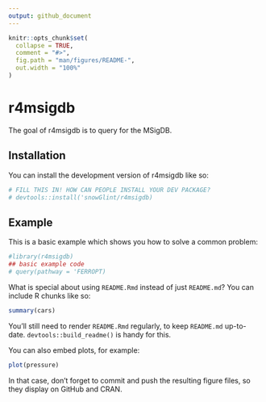 ```yaml
---
output: github_document
---
```


<!-- README.md is generated from README.Rmd. Please edit that file -->

```r
knitr::opts_chunk$set(
  collapse = TRUE,
  comment = "#>",
  fig.path = "man/figures/README-",
  out.width = "100%"
)
```

# r4msigdb

<!-- badges: start -->
<!-- badges: end -->

The goal of r4msigdb is to query for the MSigDB.

## Installation

You can install the development version of r4msigdb like so:

``` r
# FILL THIS IN! HOW CAN PEOPLE INSTALL YOUR DEV PACKAGE?
# devtools::install('snowGlint/r4msigdb)
```

## Example

This is a basic example which shows you how to solve a common problem:

```r
#library(r4msigdb)
## basic example code
# query(pathway = 'FERROPT)
```

What is special about using `README.Rmd` instead of just `README.md`? You can include R chunks like so:

```r
summary(cars)
```

You'll still need to render `README.Rmd` regularly, to keep `README.md` up-to-date. `devtools::build_readme()` is handy for this.

You can also embed plots, for example:

```r
plot(pressure)
```

In that case, don't forget to commit and push the resulting figure files, so they display on GitHub and CRAN.
